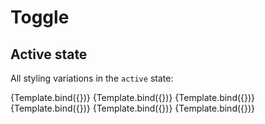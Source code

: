 

<Meta title="Components/Toggle/Active" component={Toggle} />


# Toggle

## Active state

All styling variations in the `active` state:

<Canvas>
  <Story
    name="Default"
    args={{
      disabled: false,
      children: 'Active toggle button',
      id: 'id',
      value: 'value',
      variant: 'default',
    }}
  >
    {Template.bind({})}
  </Story>
  <Story
    name="Primary"
    args={{
      disabled: false,
      children: 'Active toggle button',
      id: 'id',
      value: 'value',
      variant: 'primary',
    }}
  >
    {Template.bind({})}
  </Story>
  <Story
    name="Success"
    args={{
      disabled: false,
      children: 'Active toggle button',
      id: 'id',
      value: 'value',
      variant: 'success',
    }}
  >
    {Template.bind({})}
  </Story>
  <Story
    name="Warning"
    args={{
      disabled: false,
      children: 'Active toggle button',
      id: 'id',
      value: 'value',
      variant: 'warning',
    }}
  >
    {Template.bind({})}
  </Story>
  <Story
    name="Danger"
    args={{
      disabled: false,
      children: 'Active toggle button',
      id: 'id',
      value: 'value',
      variant: 'danger',
    }}
  >
    {Template.bind({})}
  </Story>
  <Story
    name="Info"
    args={{
      disabled: false,
      children: 'Active toggle button',
      id: 'id',
      value: 'value',
      variant: 'info',
    }}
  >
    {Template.bind({})}
  </Story>
</Canvas>
